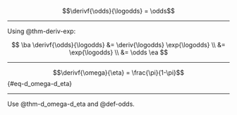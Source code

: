 :::{#thm-d_omega-d_eta}
$$\derivf{\odds}{\logodds} = \odds$$

:::

---

::: proof

Using @thm-deriv-exp:

$$
\ba
\derivf{\odds}{\logodds} 
&= \deriv{\logodds} \exp{\logodds}
\\
&= \exp{\logodds}
\\
&= \odds
\ea
$$

:::

---

:::{#cor-d_omega-d_eta}

$$\derivf{\omega}{\eta} = \frac{\pi}{1-\pi}$${#eq-d_omega-d_eta}

:::

---

::: proof

Use @thm-d_omega-d_eta and @def-odds.
 
:::
